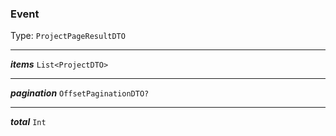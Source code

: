 


### Event

Type: `ProjectPageResultDTO`

---

***items*** `List<ProjectDTO>`

---

***pagination*** `OffsetPaginationDTO?`

---

***total*** `Int`
